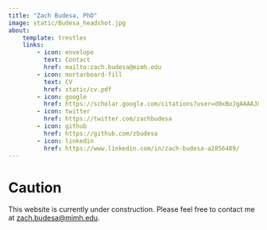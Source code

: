 ```yaml
---
title: "Zach Budesa, PhD"
image: static/Budesa_headshot.jpg
about:
    template: trestles
    links:
        - icon: envelope
          text: Contact
          href: mailto:zach.budesa@mimh.edu
        - icon: mortarboard-fill
          text: CV
          href: static/cv.pdf
        - icon: google
          href: https://scholar.google.com/citations?user=d0xBoJgAAAAJ&hl=en
        - icon: twitter
          href: https://twitter.com/zachbudesa
        - icon: github
          href: https://github.com/zbudesa
        - icon: linkedin
          href: https://www.linkedin.com/in/zach-budesa-a2856489/
---
```

# Caution
This website is currently under construction. Please feel free to contact me at [zach.budesa@mimh.edu](mailto:zach.budesa@mimh.edu).
